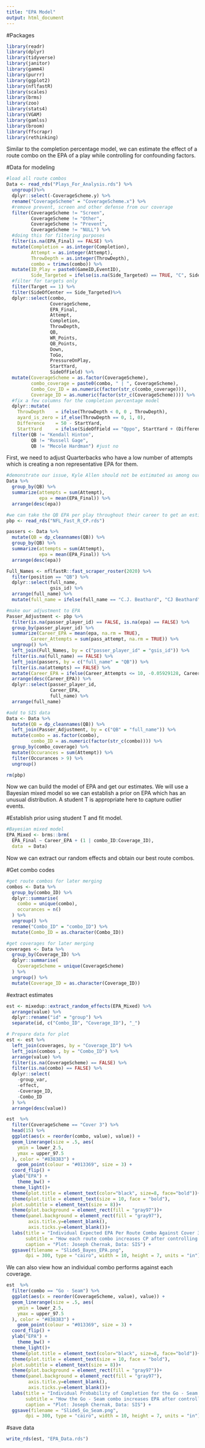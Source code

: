 ---
title: "EPA Model"
output: html_document
---

#Packages
```{r}
library(readr)
library(dplyr)
library(tidyverse)
library(janitor)
library(gamm4)
library(purrr)
library(ggplot2)
library(nflfastR)
library(scales)
library(brms)
library(zoo)
library(stats4)
library(VGAM)
library(gamlss)
library(broom)
library(ffscrapr)
library(rethinking)
```

Similar to the completion percentage model, we can estimate the effect of a route combo on the EPA of a play while controlling for confounding factors. 

#Data for modeling
```{r}
#load all route combos
Data <- read_rds("Plays_For_Analysis.rds") %>%
  ungroup()%>%
  dplyr::select(-CoverageScheme.y) %>%
  rename("CoverageScheme" = "CoverageScheme.x") %>%
  #remove prevent, screen and other defense from our coverage 
  filter(CoverageScheme != "Screen",
         CoverageScheme != "Other",
         CoverageScheme != "Prevent",
         CoverageScheme != "NULL") %>%
  #doing this for filtering purposes
  filter(is.na(EPA_Final) == FALSE) %>%
  mutate(Completion = as.integer(Completion),
         Attempt = as.integer(Attempt),
         ThrowDepth = as.integer(ThrowDepth),
         combo = trimws(combo)) %>%
  mutate(ID_Play = paste0(GameID,EventID),
         Side_Targeted = ifelse(is.na(Side_Targeted) == TRUE, "C", Side_Targeted)) %>%
  #filter for targets only
  filter(Target == 1) %>%
  filter(SideOfCenter == Side_Targeted)%>%
  dplyr::select(combo,
                CoverageScheme,
                EPA_Final,
                Attempt,
                Completion,
                ThrowDepth,
                QB,
                WR_Points,
                QB_Points,
                Down,
                ToGo,
                PressureOnPlay,
                StartYard,
                SideOfField) %>%
  mutate(CoverageScheme = as.factor(CoverageScheme),
         combo_coverage = paste0(combo, " | ", CoverageScheme),
         Combo_Cov_ID = as.numeric(factor(str_c(combo_coverage))),
         Coverage_ID = as.numeric(factor(str_c(CoverageScheme)))) %>%
  #fix a few columns for the completion percentage model
  dplyr::mutate(
    ThrowDepth    = ifelse(ThrowDepth < 0, 0 , ThrowDepth),
    ayard_is_zero = if_else(ThrowDepth == 0, 1, 0),
    Difference    = 50 - StartYard,
    StartYard     = ifelse(SideOfField == "Oppo", StartYard + (Difference*2), StartYard)) %>%
  filter(QB != "Kendall Hinton",
         QB != "Russell Gage",
         QB != "Mecole Hardman") #just no
```

First, we need to adjust Quarterbacks who have a low number of attempts which is creating a non representative EPA for them. 

```{r}
#demonstrate our issue, Kyle Allen should not be estimated as among our best QB's
Data %>%
  group_by(QB) %>%
  summarize(attempts = sum(Attempt),
            epa = mean(EPA_Final)) %>%
  arrange(desc(epa))

#we can take the QB EPA per play throughout their career to get an estimate of their EPA per play
pbp <- read_rds("NFL_Fast_R_CP.rds")

passers <- Data %>%
  mutate(QB = dp_cleannames(QB)) %>%
  group_by(QB) %>%
  summarize(attempts = sum(Attempt),
            epa = mean(EPA_Final)) %>%
  arrange(desc(epa))

Full_Names <- nflfastR::fast_scraper_roster(2020) %>%
  filter(position == "QB") %>%
  dplyr::select(full_name,
                gsis_id) %>%
  arrange(full_name) %>%
  mutate(full_name = ifelse(full_name == "C.J. Beathard", "CJ Beathard", full_name))

#make our adjustment to EPA
Passer_Adjustment <- pbp %>%
  filter(is.na(passer_player_id) == FALSE, is.na(epa) == FALSE) %>%
  group_by(passer_player_id) %>%
  summarize(Career_EPA = mean(epa, na.rm = TRUE),
         Career_Attempts = sum(pass_attempt, na.rm = TRUE)) %>%
  ungroup() %>%
  left_join(Full_Names, by = c("passer_player_id" = "gsis_id")) %>%
  filter(is.na(full_name) == FALSE) %>%
  left_join(passers, by = c("full_name" = "QB")) %>%
  filter(is.na(attempts) == FALSE) %>%
  mutate(Career_EPA = ifelse(Career_Attempts <= 10, -0.05929128, Career_EPA)) %>%
  arrange(desc(Career_EPA)) %>%
  dplyr::select(passer_player_id,
                Career_EPA,
                full_name) %>%
  arrange(full_name)

#add to SIS data
Data <- Data %>%
  mutate(QB = dp_cleannames(QB)) %>%
  left_join(Passer_Adjustment, by = c("QB" = "full_name")) %>%
  mutate(combo = as.factor(combo),
         combo_ID = as.numeric(factor(str_c(combo)))) %>%
  group_by(combo_coverage) %>%
  mutate(Occurances = sum(Attempt)) %>%
  filter(Occurances > 9) %>%
  ungroup() 

rm(pbp)
```

Now we can build the model of EPA and get our estimates. We will use a Bayesian mixed model so we can establish a prior on EPA which has an unusual distribution. A student T is appropriate here to capture outlier events.

#Establish prior using student T and fit model.
```{r}
#Bayesian mixed model
EPA_Mixed <- brms::brm(
  EPA_Final ~ Career_EPA + (1 | combo_ID:Coverage_ID),
  data  = Data)
```

Now we can extract our random effects and obtain our best route combos.

#Get combo codes
```{r}
#get route combos for later merging
combos <- Data %>%
  group_by(combo_ID) %>%
  dplyr::summarise(
    combo = unique(combo),
    occurances = n()
  ) %>%
  ungroup() %>%
  rename("Combo_ID" = "combo_ID") %>%
  mutate(Combo_ID = as.character(Combo_ID))

#get coverages for later merging
coverages <- Data %>%
  group_by(Coverage_ID) %>%
  dplyr::summarise(
    CoverageScheme = unique(CoverageScheme)
  ) %>%
  ungroup() %>%
  mutate(Coverage_ID = as.character(Coverage_ID))
```

#extract estimates
```{r}
est <- mixedup::extract_random_effects(EPA_Mixed) %>%
  arrange(value) %>%
  dplyr::rename("id" = "group") %>%
  separate(id, c("Combo_ID", "Coverage_ID"), "_")

# Prepare data for plot
est <- est %>%
  left_join(coverages, by = "Coverage_ID") %>%
  left_join(combos , by = "Combo_ID") %>%
  arrange(value) %>%
  filter(is.na(CoverageScheme) == FALSE) %>%
  filter(is.na(combo) == FALSE) %>%
  dplyr::select(
    -group_var,
    -effect,
    -Coverage_ID,
    -Combo_ID
  ) %>%
  arrange(desc(value))
```

```{r}
est  %>%
  filter(CoverageScheme == "Cover 3") %>%
  head(15) %>%
  ggplot(aes(x = reorder(combo, value), value)) +
  geom_linerange(size = .5, aes(
    ymin = lower_2.5,
    ymax = upper_97.5
  ), color = "#838383") +
    geom_point(colour = "#013369", size = 3) +
  coord_flip() +
  ylab("EPA") +
    theme_bw() +
  theme_light()+
  theme(plot.title = element_text(color="black", size=8, face="bold"))+
  theme(plot.title = element_text(size = 10, face = "bold"),
  plot.subtitle = element_text(size = 8))+
  theme(plot.background = element_rect(fill = "gray97"))+
  theme(panel.background = element_rect(fill = "gray97"),
        axis.title.y=element_blank(),
        axis.ticks.y=element_blank())+
  labs(title = "Individual Expected EPA Per Route Combo Against Cover 3: Top 15",
       subtitle = "How each route combo increases CP after controlling for coverage type, and QB",
       caption = "Plot: Joseph Chernak, Data: SIS") +
  ggsave(filename = "Slide5_Bayes_EPA.png", 
       dpi = 300, type = "cairo", width = 10, height = 7, units = "in")
```


We can also view how an individual combo performs against each coverage.

```{r}
est  %>%
  filter(combo == "Go - Seam") %>%
  ggplot(aes(x = reorder(CoverageScheme, value), value)) +
  geom_linerange(size = .5, aes(
    ymin = lower_2.5,
    ymax = upper_97.5
  ), color = "#838383") +
    geom_point(colour = "#013369", size = 3) +
  coord_flip() +
  ylab("EPA") +
    theme_bw() +
  theme_light()+
  theme(plot.title = element_text(color="black", size=8, face="bold"))+
  theme(plot.title = element_text(size = 10, face = "bold"),
  plot.subtitle = element_text(size = 8))+
  theme(plot.background = element_rect(fill = "gray97"))+
  theme(panel.background = element_rect(fill = "gray97"),
        axis.title.y=element_blank(),
        axis.ticks.y=element_blank())+
  labs(title = "Individual Probability of Completion for the Go - Seam Combo Against Each Coverage",
       subtitle = "How the Go - Seam combo increases EPA after controlling for coverage type and QB (minimum 10 attempts)",
       caption = "Plot: Joseph Chernak, Data: SIS") +
  ggsave(filename = "Slide5_Go_Seam.png", 
       dpi = 300, type = "cairo", width = 10, height = 7, units = "in")
```

#save data
```{r}
write_rds(est, "EPA_Data.rds")
```





